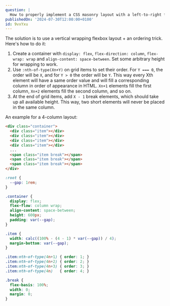 ```yaml
---
question: |
  How to properly implement a CSS masonry layout with a left-to-right fill order and no item reordering when adding new items?
publishedOn: '2024-07-30T12:00:00+0100'
id: 9vxYxu
---
```

The solution is to use a vertical wrapping flexbox layout + an ordering trick. Here's how to do it:
1. Create a container with `display: flex`, `flex-direction: column`, `flex-wrap: wrap` and `align-content: space-between`. Set some arbitrary height for wrapping to work.
2. Use `:nth-of-type(Xn+Y)` on grid items to set their order. For `Y === 0`, the order will be `X`, and for `Y > 0` the order will be `Y`. This way every Xth element will have a same order value and will fill a corresponding column in order of appearance in HTML. `Xn+1` elements fill the first column, `Xn+2` elements fill the second column, and so on.
3. At the end of grid items, add `X - 1` break elements, which should take up all available height. This way, two short elements will never be placed in the same column.

An example for a 4-column layout:
```html
<div class="container">
  <div class="item"></div>
  <div class="item"></div>
  <div class="item"></div>
  <div class="item"></div>
  ...
  <span class="item break"></span>
  <span class="item break"></span>
  <span class="item break"></span>
</div>
```

```css
:root {
  --gap: 1rem;
}

.container {
  display: flex;
  flex-flow: column wrap;
  align-content: space-between;
  height: 600px;
  padding: var(--gap);
}

.item {
  width: calc((100% - (4 - 1) * var(--gap)) / 4);
  margin-bottom: var(--gap);
}

.item:nth-of-type(4n+1) { order: 1; }
.item:nth-of-type(4n+2) { order: 2; }
.item:nth-of-type(4n+3) { order: 3; }
.item:nth-of-type(4n)   { order: 4; }

.break {
  flex-basis: 100%;
  width: 0;
  margin: 0;
}
```
